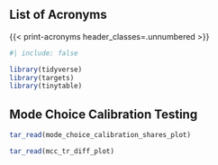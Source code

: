 ::: {.content-hidden when-format="html"}
# List of Acronyms {.unnumbered .unlisted}

{{< print-acronyms header_classes=.unnumbered >}}
:::

```r
#| include: false

library(tidyverse)
library(targets)
library(tinytable)
```

## Mode Choice Calibration Testing

```r
tar_read(mode_choice_calibration_shares_plot)
```

```r
tar_read(mcc_tr_diff_plot)
```
